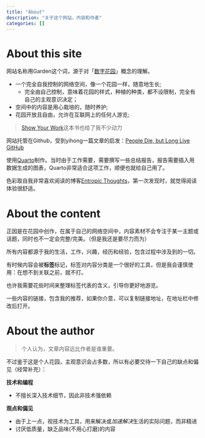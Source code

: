 ```yaml
---
title: "About"
description: "关于这个网站，内容和作者"
categories: []
---
```


# About this site

网站名称用Garden这个词，源于对「[数字花园](https://maggieappleton.com/garden-history/)」概念的理解。

- 一个完全自我控制的网络空间，像一个花园一样，随意地生长;
    - 完全由自己控制，意味着花园的样式，种植的种类，都不设限制，完全有自己的主观意识决定；
- 空间中的内容是用心栽培的，随时养护;
- 花园开放且自由，允许在互联网上的任何人游览;

> [Show Your Work](https://book.douban.com/subject/26357206/)这本书也给了我不少动力

网站托管在Github，受到yihong一篇文章的启发：[People Die, but Long Live GitHub](https://github.com/yihong0618/gitblog/issues/177#issue-682267456)

使用[Quarto](https://quarto.org/)制作。当时由于工作需要，需要撰写一些总结报告，报告需要插入用数据生成的图表，Quarto非常适合这项工作，顺便也就给自己用了。

色彩取自我非常喜欢阅读的博客[Entropic Thoughts](https://entropicthoughts.com/index)，第一次发现时，就觉得阅读体验很舒适。

# About the content 

正因是在花园中创作，在属于自己的网络空间中，内容素材不会专注于某一主题或话题，同时也不一定会完整/完美。（但是我还是要尽力而为）

所有内容都源于我的生活，工作，兴趣，经历和经验，包含过程中涉及到的一切。

有时候内容会被**标签**标记，标签对内容分类是一个很好的工具，但是我会谨慎使用：在想不到关联之前，就不打。

也许我需要花些时间来整理标签代表的含义，引导你更好地游览。

::: {.callout-note title="推荐链接披露"}
一些内容的链接，包含我的推荐，如果你介意，可以复制链接地址，在地址栏中修改后打开。
:::

# About the author

> 个人认为，文章内容远比作者是谁重要。

不过鉴于这是个人花园，主观意识会占多数，所以有必要交待一下自己的缺点和偏见（经常补充）：

**技术和编程**

- 不擅长深入技术细节，因此非技术强依赖

**观点和偏见**

- 由于上一点，视技术为工具，用来解决或*加速解决*生活的实际问题，而非精进
- 讨厌低质量，缺乏品味(不用心打磨)的内容





